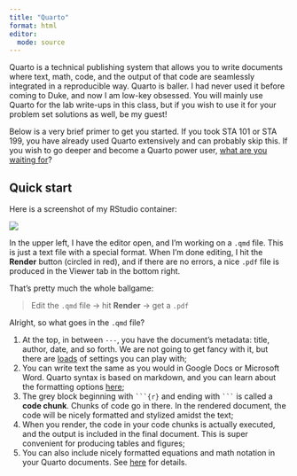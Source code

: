 ```yaml
---
title: "Quarto"
format: html
editor: 
  mode: source
---
```


Quarto is a technical publishing system that allows you to write documents where text, math, code, and the output of that code are seamlessly integrated in a reproducible way. Quarto is baller. I had never used it before coming to Duke, and now I am low-key obsessed. You will mainly use Quarto for the lab write-ups in this class, but if you wish to use it for your problem set solutions as well, be my guest!

Below is a very brief primer to get you started. If you took STA 101 or STA 199, you have already used Quarto extensively and can probably skip this. If you wish to go deeper and become a Quarto power user, [what are you waiting for](https://quarto.org/docs/get-started/hello/rstudio.html)? 

## Quick start

Here is a screenshot of my RStudio container: 

![](images/quarto.png){fig-align="center"}

In the upper left, I have the editor open, and I'm working on a `.qmd` file. This is just a text file with a special format. When I'm done editing, I hit the **Render** button (circled in red), and if there are no errors, a nice `.pdf` file is produced in the Viewer tab in the bottom right. 

That's pretty much the whole ballgame:

> Edit the `.qmd` file → hit **Render** → get a `.pdf`

Alright, so what goes in the `.qmd` file?

1. At the top, in between `---`, you have the document's metadata: title, author, date, and so forth. We are not going to get fancy with it, but there are [loads](https://quarto.org/docs/reference/formats/pdf.html) of settings you can play with;
2. You can write text the same as you would in Google Docs or Microsoft Word. Quarto syntax is based on markdown, and you can learn about the formatting options [here](https://quarto.org/docs/authoring/markdown-basics.html);
3. The grey block beginning with ` ```{r} ` and ending with ` ``` ` is called a **code chunk**. Chunks of code go in there. In the rendered document, the code will be nicely formatted and stylized amidst the text;
4. When you render, the code in your code chunks is actually executed, and the output is included in the final document. This is super convenient for producing tables and figures;
5. You can also include nicely formatted equations and math notation in your Quarto documents. See [here](https://sta240-f25.github.io/explainers/latex.html) for details. 
